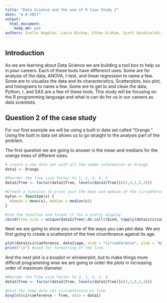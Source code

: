 ---
title: "Data Science and the use of R Case Study 2"
date: "4-8-2017"
output:
  html_document:
    keep_md: yes
authors: Ivelin Angelov, Laura Bishop, Ethan Graham, Scott Gozdzialski
---


## Introduction
As we are learning about Data Science we are building a tool box to help us in pour careers.  Each of these tools have differenct uses.  Some are for analysis of the data, ANOVA, t-test, and linear regression to name a few.  Some are to visualize the data and its characteristics, Scatterplots, box plot, and histograms to name a few.  Some are to get to and clean the data, Python, r, and SAS are a few of these tools.  This study will be focusing on the R programming language and what is can do for us in our careers as data scientists.


## Question 2 of the case study
For our first example we will be using a built in data set called "Orange." Using the built in data set allows us to go straight to the analysis part of the problem.

The first question we are going to answer is the mean and medians for the orange trees of different sizes.
```{r}
# create a new data set with all the samme information as Orange
data1 <- Orange  

#Reorder the Tree size factor to 1, 2, 3, 4, 5
data1$Tree <- factor(data1$Tree, levels(data1$Tree)[c(2,4,1,5,3)])

#Create a function to print just the mean and median of the circumference
myFun <- function(x) {
  c(mean = mean(x), median = median(x))
}

#run the function and format it for a pretty display
cbind(Tree_Size = unique(data1$Tree),do.call(rbind, tapply(data1$circumference, data1$Tree, myFun)))
```

Next we are going to show you some of the ways you can plot data.  We are first going to create a scatterplot of the tree cirumferance against its age.

```{r}
plot(data1$circumference, data1$age, xlab = "Circumference", ylab = "Age")
print("\n") #used for formatting of the line.
```

And the next plot is a boxplot or whiskerplot, but to make things more difficult programming wise we are going to order the plots in increasing order of maximum diameter. 
```{r}
#Reorder the Tree size factor to 3, 1, 5, 2, 4
data1$Tree <- factor(data1$Tree, levels(data1$Tree)[c(3,1,5,2,4)])

#plot the temp data set circumference vs Tree
boxplot(circumference ~ Tree, data = data1)
```